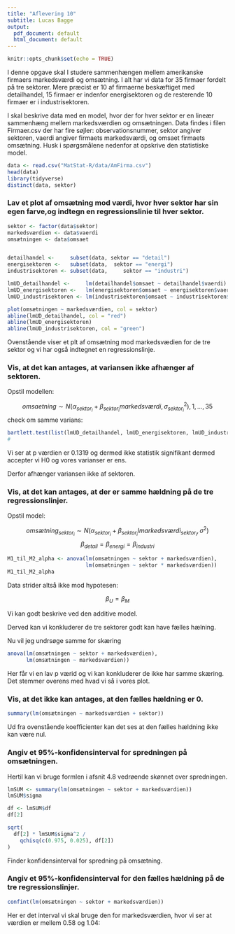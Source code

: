 ```yaml
---
title: "Aflevering 10"
subtitle: Lucas Bagge
output:
  pdf_document: default
  html_document: default
---
```


```r
knitr::opts_chunk$set(echo = TRUE)
```

I denne opgave skal I studere sammenhængen mellem amerikanske firmaers markedsværdi og omsætning. I alt har vi data for 35 firmaer fordelt på tre sektorer. Mere præcist er 10 af firmaerne beskæftiget med detailhandel, 15 firmaer er indenfor energisektoren og de resterende 10 firmaer er i industrisektoren.

I skal beskrive data med en model, hvor der for hver sektor er en lineær sammenhæng mellem markedsværdien og omsætningen. Data findes i filen Firmaer.csv der har fire søjler: observationsnummer, sektor angiver sektoren, vaerdi angiver firmaets markedsværdi, og omsaet firmaets omsætning. Husk i spørgsmålene nedenfor at opskrive den statistiske model.

```r
data <- read.csv("MatStat-R/data/AmFirma.csv")
head(data)
library(tidyverse)
distinct(data, sektor)
```


### Lav et plot af omsætning mod værdi, hvor hver sektor har sin egen farve,og indtegn en regressionslinie til hver sektor.

```r
sektor <- factor(data$sektor)
markedsværdien <- data$vaerdi
omsætningen <- data$omsaet


detailhandel <-     subset(data, sektor == "detail")
energisektoren <-   subset(data,  sektor == "energi")
industrisektoren <- subset(data,     sektor == "industri")

lmUD_detailhandel <-     lm(detailhandel$omsaet ~ detailhandel$vaerdi)
lmUD_energisektoren <-   lm(energisektoren$omsaet ~ energisektoren$vaerdi)
lmUD_industrisektoren <- lm(industrisektoren$omsaet ~ industrisektoren$vaerdi)

plot(omsætningen ~ markedsværdien, col = sektor)
abline(lmUD_detailhandel, col = "red")
abline(lmUD_energisektoren)
abline(lmUD_industrisektoren, col = "green")
```

Ovenstående viser et plt af omsætning mod markedsvædien for de tre sektor og vi har også indtegnet en regressionslinje. 

### Vis, at det kan antages, at variansen ikke afhænger af sektoren.

Opstil modellen:

$$
omsaetning\sim N(\alpha_{sektor_i} + \beta_{sektor_i}markedsværdi, \sigma^2_{sektor_i}),1,...,35
$$
check om samme varians:

```r
bartlett.test(list(lmUD_detailhandel, lmUD_energisektoren, lmUD_industrisektoren))
#  
```


Vi ser at p værdien er 0.1319 og dermed ikke statistik signifikant dermed accepter vi H0 og vores varianser er ens. 

Derfor afhænger variansen ikke af sektoren.

### Vis, at det kan antages, at der er samme hældning på de tre regressionslinjer.

Opstil model:

$$
omsætning_{sektor_i}\sim N(\alpha_{sektor_i} + \beta_{sektor_i}lmarkedsværdi_{sektor_i}, \sigma^2)
$$
$$
\beta_{detail}=\beta_{energi}=\beta_{industri}
$$

```r
M1_til_M2_alpha <- anova(lm(omsætningen ~ sektor + markedsværdien), 
                         lm(omsætningen ~ sektor * markedsværdien))
M1_til_M2_alpha
```

Data strider altså ikke mod hypotesen:

$$
\beta_U=\beta_M
$$

Vi kan godt beskrive ved den additive model.

Derved kan vi konkluderer de tre sektorer godt kan have fælles hælning.

Nu vil jeg undrsøge samme for skæring

```r
anova(lm(omsætningen ~ sektor + markedsværdien),
      lm(omsætningen ~ markedsværdien))
```

Her får vi en lav p værid og vi kan konkluderer de ikke har samme skæring. Det
stemmer overens med hvad vi så i vores plot.


###  Vis, at det ikke kan antages, at den fælles hældning er 0.

```r
summary(lm(omsætningen ~ markedsværdien + sektor))
```

Ud fra ovenstående koefficienter kan det ses at den fælles hældning ikke kan være nul.


### Angiv et 95%-konfidensinterval for spredningen på omsætningen.

Hertil kan vi bruge formlen i afsnit 4.8 vedrøende skønnet over spredningen.

```r
lmSUM <- summary(lm(omsætningen ~ sektor + markedsværdien))
lmSUM$sigma
```

```r
df <- lmSUM$df
df[2]
```

```r
sqrt(
  df[2] * lmSUM$sigma^2 /
    qchisq(c(0.975, 0.025), df[2])
)
```

Finder konfidensinterval for spredning på omsætning.


### Angiv et 95%-konfidensinterval for den fælles hældning på de tre regressionslinjer.

```r
confint(lm(omsætningen ~ sektor + markedsværdien))
```

Her er det interval vi skal bruge den for markedsværdien, hvor vi ser at værdien
er mellem 0.58 og 1.04:

